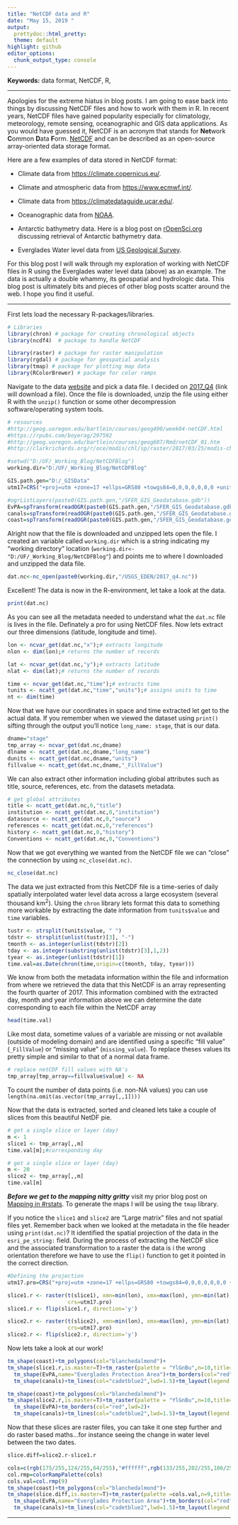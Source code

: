 ```yaml
---
title: "NetCDF data and R"
date: "May 15, 2019 "
output: 
  prettydoc::html_pretty:
  theme: default
highlight: github
editor_options: 
  chunk_output_type: console
---
```

  
  __Keywords:__ data format, NetCDF, R,

***

Apologies for the extreme hiatus in blog posts. I am going to ease back into things by discussing NetCDF files and how to work with them in R. In recent years, NetCDF files have gained popularity especially for climatology, meteorology, remote sensing, oceanographic and GIS data applications. As you would have guessed it, NetCDF is an acronym that stands for **Net**work **C**ommon **D**ata **F**orm. [NetCDF](https://www.unidata.ucar.edu/publications/factsheets/current/factsheet_netcdf.pdf){target="_blank"} and can be described as an open-source array-oriented data storage format.

Here are a few examples of data stored in NetCDF format:

- Climate data from [https://climate.copernicus.eu/](https://cds.climate.copernicus.eu/cdsapp#!/search?type=dataset){target="_blank"}.

- Climate and atmospheric data from [https://www.ecmwf.int/](https://www.ecmwf.int/en/forecasts/datasets){target="_blank"}.

- Climate data from [https://climatedataguide.ucar.edu/](https://climatedataguide.ucar.edu/climate-data){target="_blank"}.

- Oceanographic data from [NOAA](https://data.nodc.noaa.gov/cgi-bin/iso?id=gov.noaa.nodc:NCEI-WOD){target="_blank"}.

- Antarctic bathymetry data. Here is a blog post on [rOpenSci.org](https://ropensci.org/blog/2018/11/13/antarctic/){target="_blank"} discussing retrieval of Antarctic bathymetry data.

- Everglades Water level data from [US Geological Survey](https://sofia.usgs.gov/eden/models/watersurfacemod_download.php#netcdf){target="blank"}.


For this blog post I will walk through my exploration of working with NetCDF files in R using the Everglades water level data (above) as an example. The data is actually a double whammy, its geospatial and hydrologic data. This blog post is ultimately bits and pieces of other blog posts scatter around the web. I hope you find it useful. 

***

First lets load the necessary R-packages/libraries. 
```r
# Libraries
library(chron) # package for creating chronological objects
library(ncdf4)  # package to handle NetCDF

library(raster) # package for raster manipulation
library(rgdal) # package for geospatial analysis
library(tmap) # package for plotting map data
library(RColorBrewer) # package for color ramps
```

Navigate to the data [website](https://sofia.usgs.gov/eden/models/watersurfacemod_download.php#netcdf){target="_blank"} and pick a data file. I decided on [2017_Q4](https://sofia.usgs.gov/eden/data/netcdf/v2/2017_q4_v2prov.zip){target="_blank"} (link will download a file). Once the file is downloaded, unzip the file using either R with the `unzip()` function or some other decompression software/operating system tools. 

```r
# resources
#http://geog.uoregon.edu/bartlein/courses/geog490/week04-netCDF.html
#https://rpubs.com/boyerag/297592
#http://geog.uoregon.edu/bartlein/courses/geog607/Rmd/netCDF_01.htm
#http://clarkrichards.org/r/oce/modis/chl/sp/raster/2017/03/25/modis-chl-data/

#setwd("D:/UF/_Working_Blog/NetCDFBlog")
working.dir="D:/UF/_Working_Blog/NetCDFBlog"

GIS.path.gen="D:/_GISData"
utm17=CRS("+proj=utm +zone=17 +ellps=GRS80 +towgs84=0,0,0,0,0,0,0 +units=m +no_defs")

#ogrListLayers(paste0(GIS.path.gen,"/SFER_GIS_Geodatabase.gdb"))
EvPA=spTransform(readOGR(paste0(GIS.path.gen,"/SFER_GIS_Geodatabase.gdb"),"EPA_Boundary"),utm17)
canals=spTransform(readOGR(paste0(GIS.path.gen,"/SFER_GIS_Geodatabase.gdb"),"SFWMD_Canals"),utm17)
coast=spTransform(readOGR(paste0(GIS.path.gen,"/SFER_GIS_Geodatabase.gdb"),"SFWMD_Shoreline"),utm17)
```

Alright now that the file is downloaded and unzipped lets open the file. I created an variable called `working.dir` which is a string indicating my "working directory" location (`working.dir<-"D:/UF/_Working_Blog/NetCDFBlog"`) and points me to where I downloaded and unzipped the data file.

```r
dat.nc<-nc_open(paste0(working.dir,"/USGS_EDEN/2017_q4.nc"))
```

Excellent! The data is now in the R-environment, let take a look at the data.

```r
print(dat.nc)
```

As you can see all the metadata needed to understand what the `dat.nc` file is lives in the file. Definately a pro for using NetCDF files. Now lets extract our three dimensions (latitude, longitude and time).

```r
lon <- ncvar_get(dat.nc,"x");# extracts longitude
nlon <- dim(lon);# returns the number of records

lat <- ncvar_get(dat.nc,"y");# extracts latitude
nlat <- dim(lat);# returns the number of records

time <- ncvar_get(dat.nc,"time");# extracts time
tunits <- ncatt_get(dat.nc,"time","units");# assigns units to time
nt <- dim(time)
```

Now that we have our coordinates in space and time extracted let get to the actual data. If you remember when we viewed the dataset using `print()` sifting through the output you'll notice `long_name: stage`, that is our data.

```r
dname="stage"
tmp_array <- ncvar_get(dat.nc,dname)
dlname <- ncatt_get(dat.nc,dname,"long_name")
dunits <- ncatt_get(dat.nc,dname,"units")
fillvalue <- ncatt_get(dat.nc,dname,"_FillValue")
```

We can also extract other information including global attributes such as title, source, references, etc. from the datasets metadata. 

```r
# get global attributes
title <- ncatt_get(dat.nc,0,"title")
institution <- ncatt_get(dat.nc,0,"institution")
datasource <- ncatt_get(dat.nc,0,"source")
references <- ncatt_get(dat.nc,0,"references")
history <- ncatt_get(dat.nc,0,"history")
Conventions <- ncatt_get(dat.nc,0,"Conventions")
```

Now that we got everything we wanted from the NetCDF file we can "close" the connection by using `nc_close(dat.nc)`. 

```r
nc_close(dat.nc)
```

The data we just extracted from this NetCDF file is a time-series of daily spatially interpolated water level data across a large ecosystem (several thousand km^2^). Using the `chron` library lets format this data to something more workable by extracting the date information from `tunits$value` and `time` variables.  

```r
tustr <- strsplit(tunits$value, " ")
tdstr <- strsplit(unlist(tustr)[3], "-")
tmonth <- as.integer(unlist(tdstr)[2])
tday <- as.integer(substring(unlist(tdstr)[3],1,2))
tyear <- as.integer(unlist(tdstr)[1])
time.val=as.Date(chron(time,origin=c(tmonth, tday, tyear)))
```

We know from both the metadata information within the file and information from where we retrieved the data that this NetCDF is an array representing the fourth quarter of 2017. This information combined with the extracted day, month and year information above we can determine the date corresponding to each file within the NetCDF array

```r
head(time.val)
```

Like most data, sometime values of a variable are missing or not available (outside of modeling domain) and are identified using a specific "fill value" (`_FillValue`) or "missing value" (`missing_value`). To replace theses values its pretty simple and similar to that of a normal data frame. 

```r
# replace netCDF fill values with NA's
tmp_array[tmp_array==fillvalue$value] <- NA
```

To count the number of data points (i.e. non-NA values) you can use `length(na.omit(as.vector(tmp_array[,,1])))`

Now that the data is extracted, sorted and cleaned lets take a couple of slices from this beautiful NetDF pie.

```r
# get a single slice or layer (day)
m <- 1
slice1 <- tmp_array[,,m]
time.val[m];#corresponding day
```

```r
# get a single slice or layer (day)
m <- 20
slice2 <- tmp_array[,,m]
time.val[m]
```

***Before we get to the mapping nitty gritty*** visit my prior blog post on [Mapping in #rstats](https://swampthingecology.org/blog/mapping-in-rstats/){target="_blank"}. To generate the maps I will be using the `tmap` library.


If you notice the `slice1` and `slice2` are "Large matrix" files and not spatial files yet. Remember back when we looked at the metadata in the file header using `print(dat.nc)`? It identified the spatial projection of the data in the `esri_pe_string:` field. During the process of extracting the  NetCDF slice and the associated transformation to a raster the data is i the wrong orientation therefore we have to use the `flip()` function to get it pointed in the correct direction.

```r
#Defining the projection
utm17.pro=CRS("+proj=utm +zone=17 +ellps=GRS80 +towgs84=0,0,0,0,0,0,0 +units=m +no_defs")

slice1.r <- raster(t(slice1), xmn=min(lon), xmx=max(lon), ymn=min(lat), ymx=max(lat), 
                   crs=utm17.pro)
slice1.r <- flip(slice1.r, direction='y')

slice2.r <- raster(t(slice2), xmn=min(lon), xmx=max(lon), ymn=min(lat), ymx=max(lat), 
                   crs=utm17.pro)
slice2.r <- flip(slice2.r, direction='y')
```

Now lets take a look at our work!

```r
tm_shape(coast)+tm_polygons(col="blanchedalmond")+
tm_shape(slice1.r,is.master=T)+tm_raster(palette = "YlGnBu",n=10,title="Stage Elevation (cm, NGVD88)\n for 10/01/2017 ")+
  tm_shape(EvPA,name="Everglades Protection Area")+tm_borders(col="red",lwd=2)+
  tm_shape(canals)+tm_lines(col="cadetblue2",lwd=1.5)+tm_layout(legend.outside = T)

tm_shape(coast)+tm_polygons(col="blanchedalmond")+
tm_shape(slice2.r,is.master=T)+tm_raster(palette = "YlGnBu",n=10,title="Stage Elevation (cm, NGVD88)\n for 10/20/2017 ")+
  tm_shape(EvPA)+tm_borders(col="red",lwd=2)+
  tm_shape(canals)+tm_lines(col="cadetblue2",lwd=1.5)+tm_layout(legend.outside = T)
```

Now that these slices are raster files, you can take it one step further and do raster based maths...for instance seeing the change in water level between the two dates.

```r
slice.diff=slice2.r-slice1.r
```

```r
cols=c(rgb(175/255,124/255,64/255),"#ffffff",rgb(133/255,202/255,186/255))
col.rmp=colorRampPalette(cols)
cols.val=col.rmp(9)
tm_shape(coast)+tm_polygons(col="blanchedalmond")+
tm_shape(slice.diff,is.master=T)+tm_raster(palette =cols.val,n=9,title="Stage Difference between\n 10/20/2017 and 10/01/2017 (cm)",midpoint=0,style="fixed",breaks=c(-40,-30,-20,-10,0,0,20,40,60,80))+
  tm_shape(EvPA,name="Everglades Protection Area")+tm_borders(col="red",lwd=2)+
  tm_shape(canals)+tm_lines(col="cadetblue2",lwd=1.5)+tm_layout(legend.outside = T)
```

***
